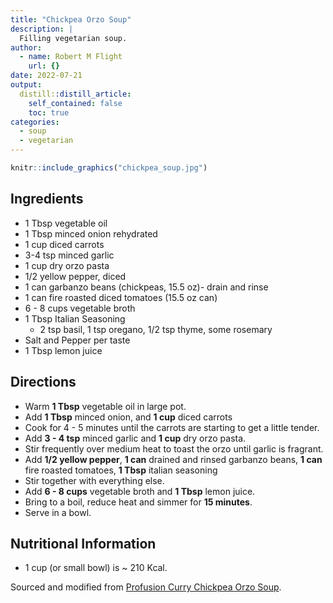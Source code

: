 ```yaml
---
title: "Chickpea Orzo Soup"
description: |
  Filling vegetarian soup.
author:
  - name: Robert M Flight
    url: {}
date: 2022-07-21
output:
  distill::distill_article:
    self_contained: false
    toc: true
categories:
  - soup
  - vegetarian
---
```


```r
knitr::include_graphics("chickpea_soup.jpg")
```

## Ingredients

* 1 Tbsp vegetable oil
* 1 Tbsp minced onion rehydrated
* 1 cup diced carrots
* 3-4 tsp minced garlic
* 1 cup dry orzo pasta
* 1/2 yellow pepper, diced
* 1 can garbanzo beans (chickpeas, 15.5 oz)- drain and rinse
* 1 can fire roasted diced tomatoes (15.5 oz can)
* 6 - 8 cups vegetable broth
* 1 Tbsp Italian Seasoning
  * 2 tsp basil, 1 tsp oregano, 1/2 tsp thyme, some rosemary
* Salt and Pepper per taste
* 1 Tbsp lemon juice

## Directions

* Warm **1 Tbsp** vegetable oil in large pot.
* Add **1 Tbsp** minced onion, and **1 cup** diced carrots
* Cook for 4 - 5 minutes until the carrots are starting to get a little tender.
* Add **3 - 4 tsp** minced garlic and **1 cup** dry orzo pasta.
* Stir frequently over medium heat to toast the orzo until garlic is fragrant.
* Add **1/2 yellow pepper**, **1 can** drained and rinsed garbanzo beans, **1 can** fire roasted tomatoes, **1 Tbsp** italian seasoning
* Stir together with everything else.
* Add **6 - 8 cups** vegetable broth and **1 Tbsp** lemon juice.
* Bring to a boil, reduce heat and simmer for **15 minutes**.
* Serve in a bowl.

## Nutritional Information

* 1 cup (or small bowl) is ~ 210 Kcal.

Sourced and modified from [Profusion Curry Chickpea Orzo Soup](https://profusioncurry.com/wprm_print/7381).
